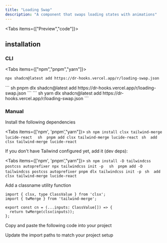 ```yaml
---
title: "Loading Swap"
description: "A component that swaps loading states with animations"
---
```






<Tabs items={["Preview","code"]}>
<Tab>
<ComponentPreview name="loading-swap-demo"/>
</Tab>
<Tab>
<ComponentSource name="loading-swap"/>
</Tab>
</Tabs>
## installation

### CLI

<Tabs items={["npm","pnpm","yarn"]}>
<Tab>
``` sh
npx shadcn@latest add https://dr-hooks.vercel.app/r/loading-swap.json
```
</Tab>
<Tab>
``` sh
pnpm dlx shadcn@latest add https://dr-hooks.vercel.app/r/loading-swap.json
```
</Tab>
<Tab>
``` sh
yarn dlx shadcn@latest add https://dr-hooks.vercel.app/r/loading-swap.json
```
</Tab>

</Tabs>

### Manual
<Steps>

<Step>Install the following dependencies</Step>

<Tabs items={['npm', 'pnpm',"yarn"]}>
  <Tab>
    ```sh
npm install clsx tailwind-merge lucide-react 
    ```
  </Tab>
  <Tab>
    ```sh 
pnpm add clsx tailwind-merge lucide-react
    ```
  </Tab>
  <Tab>
    ```sh 
 add clsx tailwind-merge lucide-react
    ```
  </Tab>
</Tabs>


<Step>If you don't have Tailwind configured yet, add it (dev deps):</Step>

<Tabs items={['npm', 'pnpm',"yarn"]}>
  <Tab>
    ```sh
npm install -D tailwindcss postcss autoprefixer
npx tailwindcss init -p 
    ```
  </Tab>
  <Tab>
    ```sh 
pnpm add -D tailwindcss postcss autoprefixer
pnpm dlx tailwindcss init -p
    ```
  </Tab>
  <Tab>
    ```sh 
 add clsx tailwind-merge lucide-react
    ```
  </Tab>
</Tabs>

<Step>Add a classname utility function</Step>

```tsx
import { clsx, type ClassValue } from 'clsx';
import { twMerge } from 'tailwind-merge';

export const cn = (...inputs: ClassValue[]) => {
  return twMerge(clsx(inputs));
};
```

<Step>Copy and paste the following code into your project</Step>

<ComponentSource name='loading-swap' />

<Step>Update the import paths to match your project setup</Step>

</Steps>